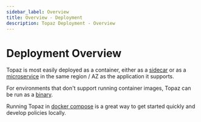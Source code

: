 ```yaml
---
sidebar_label: Overview
title: Overview - Deployment
description: Topaz Deployment - Overview
---
```


# Deployment Overview

Topaz is most easily deployed as a container, either as a [sidecar](sidecar.mdx) or as a [microservice](microservice.mdx) in the same region / AZ as the application it supports.

For environments that don't support running container images, Topaz can be run as a [binary](binary.mdx).

Running Topaz in [docker compose](docker-compose.mdx) is a great way to get started quickly and develop policies locally.
